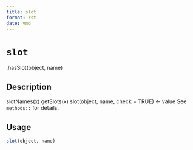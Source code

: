 ```yaml
--- 
title: slot 
format: rst 
date: ymd 
--- 
```

# `slot`

.hasSlot(object, name)


## Description

slotNames(x)
 getSlots(x)
 slot(object, name, check = TRUE) <- value
 See `methods::` for details.


## Usage

```r
slot(object, name)
```


